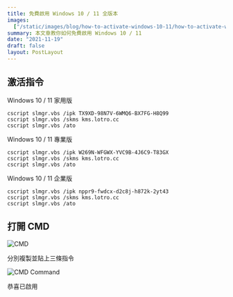 ```yaml
---
title: 免費啟用 Windows 10 / 11 全版本
images:
  ["/static/images/blog/how-to-activate-windows-10-11/how-to-activate-windows-10-11-cover.webp"]
summary: 本文章教你如何免費啟用 Windows 10 / 11
date: "2021-11-19"
draft: false
layout: PostLayout
---
```


<CustomIframe id="plk3w4uXiiw" />

## 激活指令

Windows 10 / 11 家用版

```bash:Terminal
cscript slmgr.vbs /ipk TX9XD-98N7V-6WMQ6-BX7FG-H8Q99
cscript slmgr.vbs /skms kms.lotro.cc
cscript slmgr.vbs /ato
```

Windows 10 / 11 專業版

```bash:Terminal
cscript slmgr.vbs /ipk W269N-WFGWX-YVC9B-4J6C9-T83GX
cscript slmgr.vbs /skms kms.lotro.cc
cscript slmgr.vbs /ato
```

Windows 10 / 11 企業版

```bash:Terminal
cscript slmgr.vbs /ipk nppr9-fwdcx-d2c8j-h872k-2yt43
cscript slmgr.vbs /skms kms.lotro.cc
cscript slmgr.vbs /ato
```

## 打開 CMD

![CMD](/static/images/blog/how-to-activate-windows-10-11/how-to-activate-windows-10-11-1.webp)

分別複製並貼上三條指令

![CMD Command](/static/images/blog/how-to-activate-windows-10-11/how-to-activate-windows-10-11-2.webp)

恭喜已啟用

